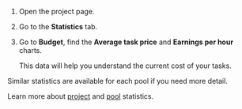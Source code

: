 <Cut title="How can i view my expenses?">

1. Open the project page.

1. Go to the **Statistics** tab.

1. Go to **Budget**, find the **Average task price** and **Earnings per hour** charts.

    This data will help you understand the current cost of your tasks.

Similar statistics are available for each pool if you need more detail.

Learn more about [project](/docs/guide/project-statistic) and [pool](/docs/guide/pool_statistic-pool) statistics.

</Cut>
